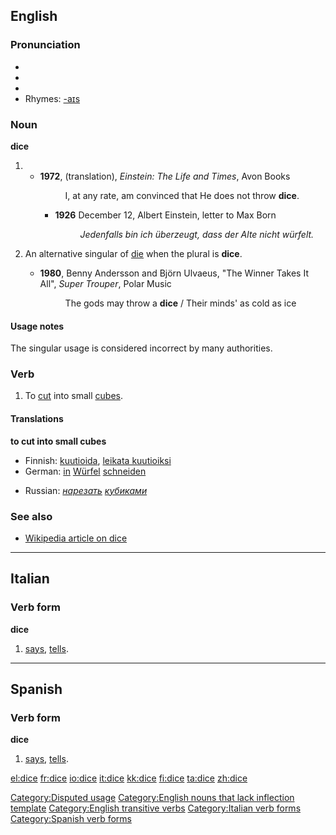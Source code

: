 ==English==

===Pronunciation===
*{{AHD|dīs}}
*{{IPA|/daɪs/}}
*{{SAMPA|/daIs/}}
*Rhymes: [[Rhymes:English:-aɪs|-aɪs]]

===Noun===
'''dice'''

# {{form of|one of the two plurals|die#Noun|die}}
#*'''1972''', (translation), ''Einstein: The Life and Times'', Avon Books
#*: I, at any rate, am convinced that He does not throw '''dice'''.
#**'''1926''' December 12, Albert Einstein, letter to Max Born
#**: ''Jedenfalls bin ich überzeugt, dass der Alte nicht würfelt.''
# {{colloquial}} An alternative singular of [[die]] when the plural is '''dice'''.
#*'''1980''', Benny Andersson and Björn Ulvaeus, "The Winner Takes It All", ''Super Trouper'', Polar Music
#*:The gods may throw a '''dice''' / Their minds' as cold as ice

====Usage notes====
The singular usage is considered incorrect by many authorities.

===Verb===
{{en-verb|dic|ing}}

# {{transitive}} To [[cut]] into small [[cube]]s.

====Translations====
'''to cut into small cubes'''
{{top}}
*Finnish: [[kuutioida]], [[leikata kuutioiksi]]
*German: [[in]] [[Würfel]] [[schneiden]]
{{mid}}
*Russian: ''[[нарезать]] [[кубик|кубиками]]''
{{bottom}}

===See also===
*[[w:dice|Wikipedia article on dice]]

----

==Italian==

===Verb form===
'''dice'''

# {{italbrac|third-person singular present of [[dire]]}} [[says]], [[tells]].
----

==Spanish==

===Verb form===
'''dice'''

# {{italbrac|third-person singular present of [[decir]]}} [[says]], [[tells]].

[[Category:Disputed usage]]
[[Category:English nouns that lack inflection template]]
[[Category:English transitive verbs]]
[[Category:Italian verb forms]]
[[Category:Spanish verb forms]]

[[el:dice]]
[[fr:dice]]
[[io:dice]]
[[it:dice]]
[[kk:dice]]
[[fi:dice]]
[[ta:dice]]
[[zh:dice]]